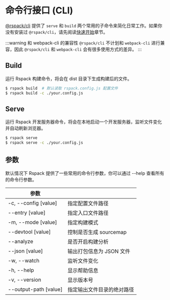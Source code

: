 # 命令行接口 (CLI)

[@rspack/cli](https://npmjs.com/package/@rspack/cli) 提供了 `serve` 和 `build` 两个常用的子命令来简化日常工作。如果你没有安装过 `@rspack/cli`，请先阅读[快速开始](/guide/start/quick-start)章节。

:::warning 和 webpack-cli 的兼容性
`@rspack/cli` 不计划和 `webpack-cli` 进行兼容，因此 `@rspack/cli` 和 `webpack-cli` 会有很多使用方式的差异。
:::

## Build

运行 Rspack 构建命令，将会在 dist 目录下生成构建后的文件。

```sh
$ rspack build  # 默认读取 rspack.config.js 配置文件
$ rspack build -c ./your.config.js
```

## Serve

运行 Rspack 开发服务器命令，将会在本地启动一个开发服务器，监听文件变化并自动刷新浏览器。

```sh
$ rspack serve
$ rspack serve -c ./your.config.js
```

## 参数

默认情况下 Rspack 提供了一些常用的命令行参数，你可以通过 --help 查看所有的命令行参数。

| 参数                  |                            |
| --------------------- | -------------------------- |
| -c, --config [value]  | 指定配置文件路径           |
| --entry [value]       | 指定入口文件路径           |
| -m, --mode [value]    | 指定构建模式               |
| --devtool [value]     | 控制是否生成 sourcemap     |
| --analyze             | 是否开启构建分析           |
| --json [value]        | 输出打包信息为 JSON 文件   |
| -w, --watch           | 监听文件变化               |
| -h, --help            | 显示帮助信息               |
| -v, --version         | 显示版本号                 |
| --output-path [value] | 指定输出文件目录的绝对路径 |
